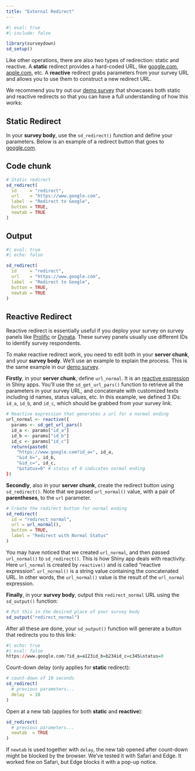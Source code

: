 ```yaml
---
title: "External Redirect"
---
```


```r
#| eval: true
#| include: false

library(surveydown)
sd_setup()
```

Like other operations, there are also two types of redirection: static and reactive. A **static** redirect provides a hard-coded URL, like [google.com](https://www.google.com), [apple.com](https://www.apple.com), etc. A **reactive** redirect grabs parameters from your survey URL and allows you to use them to construct a new redirect URL.

We recommend you try out our [demo survey](https://github.com/surveydown-dev/demos/tree/main/external-redirect) that showcases both static and reactive redirects so that you can have a full understanding of how this works:

## Static Redirect

In your **survey body**, use the `sd_redirect()` function and define your parameters. Below is an example of a redirect button that goes to [google.com](https://www.google.com).

::: {.panel-tabset}

## Code chunk

```r
# Static redirect
sd_redirect(
  id     = "redirect",
  url    = "https://www.google.com",
  label  = "Redirect to Google",
  button = TRUE,
  newtab = TRUE
)
```

## Output

```r
#| eval: true
#| echo: false

sd_redirect(
  id     = "redirect",
  url    = "https://www.google.com",
  label  = "Redirect to Google",
  button = TRUE,
  newtab = TRUE
)
```

:::

## Reactive Redirect

Reactive redirect is essentially useful if you deploy your survey on survey panels like [Prolific](https://www.prolific.com) or [Dynata](https://www.dynata.com). These survey panels usually use different IDs to identify survey respondents.

To make reactive redirect work, you need to edit both in your **server chunk**, and your **survey body**. We'll use an example to explain the process. This is the same example in our [demo survey](https://github.com/surveydown-dev/demos/tree/main/external-redirect).

**Firstly**, in your **server chunk**, define `url_normal`. It is an [reactive expression](https://shiny.posit.co/r/getstarted/shiny-basics/lesson6/) in Shiny apps. You'll use the `sd_get_url_pars()` function to retrieve all the parameters in your survey URL, and concatenate with customized texts including id names, status values, etc. In this example, we defined 3 IDs: `id_a`, `id_b`, and `id_c`, which should be grabbed from your survey link.

```r
# Reactive expression that generates a url for a normal ending
url_normal <- reactive({
  params <- sd_get_url_pars()
  id_a <- params["id_a"]
  id_b <- params["id_b"]
  id_c <- params["id_c"]
  return(paste0(
    "https://www.google.com?id_a=", id_a,
    "&id_b=", id_b,
    "&id_c=", id_c,
    "&status=0" # status of 0 indicates normal ending
})
```

**Secondly**, also in your **server chunk**, create the redirect button using `sd_redirect()`. Note that we passed `url_normal()` value, with a pair of **parentheses**, to the `url` parameter.

```r
# Create the redirect button for normal ending
sd_redirect(
  id = "redirect_normal",
  url = url_normal(),
  button = TRUE,
  label = "Redirect with Normal Status"
)
```

::: {.callout-tip}
You may have noticed that we created `url_normal`, and then passed `url_normal()` to `sd_redirect()`. This is how Shiny app deals with reactivity. Here `url_normal` is created by `reactive()` and is called "reactive expression". `url_normal()` is a string value containing the concatenated URL. In other words, the `url_normal()` value is the result of the `url_normal` expression.
:::

**Finally**, in your **survey body**, output this `redirect_normal` URL using the `sd_output()` function:

```r
# Put this in the desired place of your survey body
sd_output("redirect_normal")
```

After all these are done, your `sd_output()` function will generate a button that redirects you to this link:

```r
#| echo: true
#| eval: false
https://www.google.com/?id_a=a123id_b=b234id_c=c345&status=0
```

::: {.callout-tip}

Count-down delay (only applies for **static** redirect):

```r
# count-down of 10 seconds
sd_redirect(
  # previous parameters...
  delay  = 10
)
```

Open at a new tab (applies for both **static** and **reactive**):

```r
sd_redirect(
  # previous parameters...
  newtab  = TRUE
)
```

If `newtab` is used together with `delay`, the new tab opened after count-down might be blocked by the browser. We've tested it with Safari and Edge. It worked fine on Safari, but Edge blocks it with a pop-up notice.
:::

